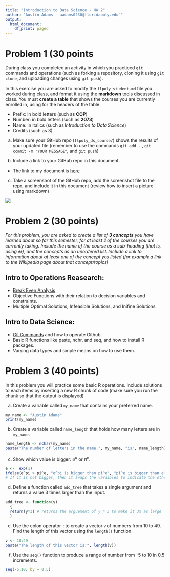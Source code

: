 ```yaml
---
title: "Introduction to Data Science - HW 2"
author: "Austin Adams - aadams0230@floridapoly.edu`"
output:
  html_document:
    df_print: paged
---
```


# Problem 1 (30 points

During class you completed an activity in which you practiced `git` commands and operations (such as forking a repository, cloning it using `git clone`, and uploading changes using `git push`).

In this exercise you are asked to modify the `flpoly_student.md` file you worked during class, and format it using the **markdown** tools discussed in class. You must **create a table** that shows the courses you are currently enrolled in, using for the headers of the table: 

- Prefix: in bold letters (such as **COP**)
- Number: in bold letters (such as **2073**)
- Name: in italics (such as _Introduction to Data Science_)
- Credits (such as 3)

a. Make sure your GitHub repo (`flpoly_ds_course/`) shows the results of your updated file (remember to use the commands `git add .` , `git commit -m "YOUR MESSAGE"`, and `git push`) 

b. Include a link to your GitHub repo in this document.

- The link to my document is [here](https://github.com/akdams/flpoly_ds_course/blob/main/flpoly_student.md)

c. Take a screenshot of the GitHub repo, add the screenshot file to the repo, and include it in this document (review how to insert a picture using markdown)

![](../Updated_Table.png)


# Problem 2 (30 points)

_For this problem, you are asked to create a list of **3 concepts** you have learned about so far this semester, for at least 2 of the courses you are currently taking. Include the name of the course as a sub-heading (that is, using `##`), and the concepts as an unordered list. Include a link to information about at least one of the concept you listed (for example a link to the Wikipedia page about that concept/topics)_

## Intro to Operations Reasearch:
- [Break Even Analysis](https://www.investopedia.com/terms/b/breakevenanalysis.asp#:~:text=Break%2Deven%20analysis%20tells%20you,corporate%20budgeting%20for%20various%20projects.)
- Objective Functions with their relation to decision variables and constraints. 
- Multiple Optimal Solutions, Infeasible Solutions, and Inifine Solutions

## Intro to Data Science:
- [Git Commands](https://confluence.atlassian.com/bitbucketserver/basic-git-commands-776639767.html) and how to operate Github.
- Basic R functions like paste, nchr, and seq, and how to install R packages.
- Varying data types and simple means on how to use them.

# Problem 3 (40 points)

In this problem you will practice some basic R operations. Include solutions to each items by inserting a new R chunk of code (make sure you run the chunk so that the output is displayed)

(a) Create a variable called `my_name` that contains your preferred name.
```r
my_name <- "Austin Adams"
print(my_name)
```

(b) Create a variable called `name_length` that holds how many letters are in `my_name`.
```r
name_length <- nchar(my_name)
paste("The number of letters in the name,", my_name, "is", name_length)
```

(c) Show which value is bigger: $e^\pi$ or $\pi^e$. 
```r
e <-  exp(1)
ifelse(e^pi > pi^e, "e^pi is bigger than pi^e", "pi^e is bigger than e^pi ") # this statement uses a test function, if yes, states it is bigger. 
# If it is not bigger, then it swaps the varaibles to indicate the other is bigger
```

(d) Define a function called `add_tree` that takes a single argument and returns a value 3 times larger than the input.
```r
add_tree <- function(y)
  {
  return(y*3) # returns the arguement of y * 3 to make it 3X as large
  } 
```

(e) Use the colon operator `:` to create a vector `v` of numbers from 10 to 49. Find the length of this vector using the `length()` function.
```r
v <- 10:49
paste("The length of this vector is:", length(v))
```


(f) Use the `seq()` function to produce a range of number from -5 to 10 in 0.5 increments.
```r
seq(-5,10, by = 0.5)
```



